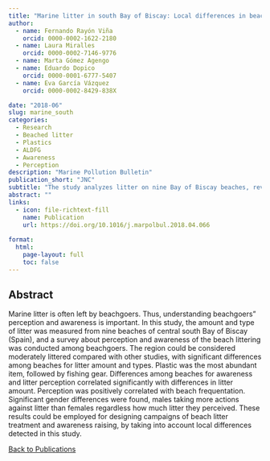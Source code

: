 ```yaml
---
title: "Marine litter in south Bay of Biscay: Local differences in beach littering are associated with citizen perception and awareness"
author:
  - name: Fernando Rayón Viña
    orcid: 0000-0002-1622-2180
  - name: Laura Miralles
    orcid: 0000-0002-7146-9776
  - name: Marta Gómez Agengo
  - name: Eduardo Dopico
    orcid: 0000-0001-6777-5407
  - name: Eva García Vázquez
    orcid: 0000-0002-8429-838X

date: "2018-06"
slug: marine_south
categories:
  - Research
  - Beached litter
  - Plastics
  - ALDFG
  - Awareness
  - Perception
description: "Marine Pollution Bulletin"
publication_short: "JNC"
subtitle: "The study analyzes litter on nine Bay of Biscay beaches, revealing plastic as the predominant waste, and finds that public awareness and cleanup actions vary by gender and beach visitation frequency, aiding targeted anti-litter campaigns."
abstract: ""
links:
  - icon: file-richtext-fill
    name: Publication
    url: https://doi.org/10.1016/j.marpolbul.2018.04.066
    
format: 
  html: 
    page-layout: full
    toc: false
---
```


## Abstract

Marine litter is often left by beachgoers. Thus, understanding beachgoers" perception and awareness is important. In this study, the amount and type of litter was measured from nine beaches of central south Bay of Biscay (Spain), and a survey about perception and awareness of the beach littering was conducted among beachgoers. The region could be considered moderately littered compared with other studies, with significant differences among beaches for litter amount and types. Plastic was the most abundant item, followed by fishing gear. Differences among beaches for awareness and litter perception correlated significantly with differences in litter amount. Perception was positively correlated with beach frequentation. Significant gender differences were found, males taking more actions against litter than females regardless how much litter they perceived. These results could be employed for designing campaigns of beach litter treatment and awareness raising, by taking into account local differences detected in this study.

<a href="../publications.html"><i class="fas fa-arrow-left"></i> Back to Publications</a>